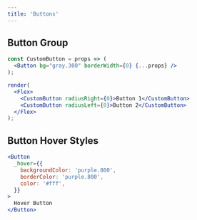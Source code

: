```yaml
---
title: 'Buttons'
---
```


## Button Group

```jsx live noInline
const CustomButton = props => (
  <Button bg="gray.300" borderWidth={0} {...props} />
);

render(
  <Flex>
    <CustomButton radiusRight={0}>Button 1</CustomButton>
    <CustomButton radiusLeft={0}>Button 2</CustomButton>
  </Flex>
);
```

## Button Hover Styles

```jsx live
<Button
  _hover={{
    backgroundColor: 'purple.800',
    borderColor: 'purple.800',
    color: '#fff',
  }}
>
  Hover Button
</Button>
```
